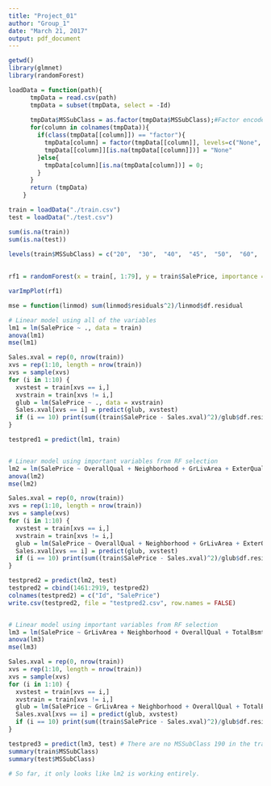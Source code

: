 ```yaml
---
title: "Project_01"
author: "Group_1"
date: "March 21, 2017"
output: pdf_document
---
```


```r
getwd()
library(glmnet)
library(randomForest)
```

```r
loadData = function(path){
      tmpData = read.csv(path)
      tmpData = subset(tmpData, select = -Id)
      
      tmpData$MSSubClass = as.factor(tmpData$MSSubClass);#Factor encoded as a numeric value
      for(column in colnames(tmpData)){
        if(class(tmpData[[column]]) == "factor"){
          tmpData[column] = factor(tmpData[[column]], levels=c("None", levels(tmpData[[column]])))
          tmpData[[column]][is.na(tmpData[[column]])] = "None"
        }else{
          tmpData[column][is.na(tmpData[column])] = 0;
        }
      }
      return (tmpData)
    }

train = loadData("./train.csv")
test = loadData("./test.csv")

sum(is.na(train))
sum(is.na(test))
    
levels(train$MSSubClass) = c("20",  "30",  "40",  "45",  "50",  "60",  "70",  "75",  "80",  "85",  "90",  "120", "150", "160", "180", "190")
    
```

```r
rf1 = randomForest(x = train[, 1:79], y = train$SalePrice, importance = TRUE, data = train)

varImpPlot(rf1)
```

```r
mse = function(linmod) sum(linmod$residuals^2)/linmod$df.residual

# Linear model using all of the variables
lm1 = lm(SalePrice ~ ., data = train)
anova(lm1)
mse(lm1)

Sales.xval = rep(0, nrow(train))
xvs = rep(1:10, length = nrow(train))
xvs = sample(xvs)
for (i in 1:10) {
  xvstest = train[xvs == i,]
  xvstrain = train[xvs != i,]
  glub = lm(SalePrice ~ ., data = xvstrain)
  Sales.xval[xvs == i] = predict(glub, xvstest)
  if (i == 10) print(sum((train$SalePrice - Sales.xval)^2)/glub$df.residual)
}

testpred1 = predict(lm1, train)


# Linear model using important variables from RF selection
lm2 = lm(SalePrice ~ OverallQual + Neighborhood + GrLivArea + ExterQual + GarageCars, data = train)
anova(lm2)
mse(lm2)

Sales.xval = rep(0, nrow(train))
xvs = rep(1:10, length = nrow(train))
xvs = sample(xvs)
for (i in 1:10) {
  xvstest = train[xvs == i,]
  xvstrain = train[xvs != i,]
  glub = lm(SalePrice ~ OverallQual + Neighborhood + GrLivArea + ExterQual + GarageCars, data = xvstrain)
  Sales.xval[xvs == i] = predict(glub, xvstest)
  if (i == 10) print(sum((train$SalePrice - Sales.xval)^2)/glub$df.residual)
}

testpred2 = predict(lm2, test)
testpred2 = cbind(1461:2919, testpred2)
colnames(testpred2) = c("Id", "SalePrice")
write.csv(testpred2, file = "testpred2.csv", row.names = FALSE)


# Linear model using important variables from RF selection
lm3 = lm(SalePrice ~ GrLivArea + Neighborhood + OverallQual + TotalBsmtSF + MSSubClass, data = train)
anova(lm3)
mse(lm3)

Sales.xval = rep(0, nrow(train))
xvs = rep(1:10, length = nrow(train))
xvs = sample(xvs)
for (i in 1:10) {
  xvstest = train[xvs == i,]
  xvstrain = train[xvs != i,]
  glub = lm(SalePrice ~ GrLivArea + Neighborhood + OverallQual + TotalBsmtSF + MSSubClass, data = xvstrain)
  Sales.xval[xvs == i] = predict(glub, xvstest)
  if (i == 10) print(sum((train$SalePrice - Sales.xval)^2)/glub$df.residual)
}

testpred3 = predict(lm3, test) # There are no MSSubClass 190 in the training data, but there are 31 in the testing data. The linear model doesn't know how to handle these observations. ???
summary(train$MSSubClass)
summary(test$MSSubClass)

# So far, it only looks like lm2 is working entirely.
```

